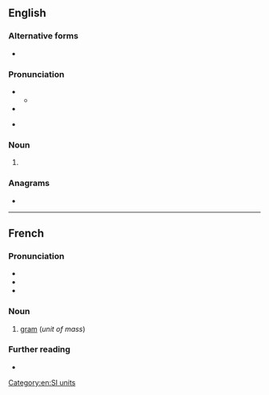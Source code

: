 {{also|Gramme|-gramme}}
==English==

===Alternative forms===
* {{l|en|gram}} {{lb|en|worldwide spelling}}

===Pronunciation===
* {{IPA|en|/ɡɹæm/}}
** {{audio|en|LL-Q1860 (eng)-Vealhurl-gramme.wav|Audio (UK)}}
* {{rhymes|en|æm|s=1}}
* {{homophones|en|gram|graham}} {{qualifier|GenAm}}

===Noun===
{{en-noun}}

# {{lb|en|British|dated}} {{alternative form of|en|gram}} {{gloss|unit of mass}}

===Anagrams===
* {{anagrams|en|a=aegmmr|gammer}}

[[Category:en:SI units]]

----

==French==

===Pronunciation===
* {{fr-IPA}}
* {{audio|fr|Fr-gramme.ogg|audio}}
* {{audio|fr|Fr-Paris--gramme.ogg|Audio (Paris)}}

===Noun===
{{fr-noun|m}}

# [[gram]] (''unit of mass'')

===Further reading===
* {{R:TLFi}}
